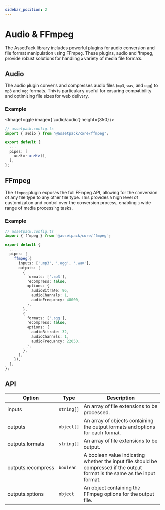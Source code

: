 ```yaml
---
sidebar_position: 2
---
```



# Audio & FFmpeg

The AssetPack library includes powerful plugins for audio conversion and file format manipulation using FFmpeg. These plugins, audio and ffmpeg, provide robust solutions for handling a variety of media file formats.

## Audio

The audio plugin converts and compresses audio files (`mp3`, `wav`, and `ogg`) to `mp3` and `ogg` formats. This is particularly useful for ensuring compatibility and optimizing file sizes for web delivery.

### Example

<ImageToggle image={'audio/audio'} height={350} />

```ts
// assetpack.config.ts
import { audio } from "@assetpack/core/ffmpeg";

export default {
  ...
  pipes: [
    audio: audio(),
  ],
};
```

## FFmpeg

The `ffmpeg` plugin exposes the full FFmpeg API, allowing for the conversion of any file type to any other file type. This provides a high level of customization and control over the conversion process, enabling a wide range of media processing tasks.

### Example

```ts
// assetpack.config.ts
import { ffmpeg } from "@assetpack/core/ffmpeg";

export default {
  ...
  pipes: [
    ffmpeg({
      inputs: ['.mp3', '.ogg', '.wav'],
      outputs: [
        {
          formats: ['.mp3'],
          recompress: false,
          options: {
            audioBitrate: 96,
            audioChannels: 1,
            audioFrequency: 48000,
          },
        },
        {
          formats: ['.ogg'],
          recompress: false,
          options: {
            audioBitrate: 32,
            audioChannels: 1,
            audioFrequency: 22050,
          },
        },
      ],
    }),
  ],
};
```

## API

| Option             | Type        | Description                                                                                                                  |
| ------------------ | ----------- | ---------------------------------------------------------------------------------------------------------------------------- |
| inputs             | `string[]`  | An array of file extensions to be processed.                                                                                 |
| outputs            | `object[]`  | An array of objects containing the output formats and options for each format.                                               |
| outputs.formats    | `string[]`  | An array of file extensions to be output.                                                                                    |
| outputs.recompress | `boolean`   | A boolean value indicating whether the input file should be compressed if the output format is the same as the input format. |
| outputs.options    | `object`    | An object containing the FFmpeg options for the output file.                                                                 |

